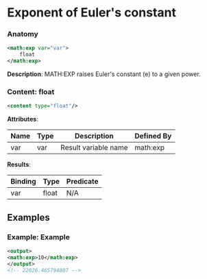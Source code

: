 # Exponent of Euler's constant

### Anatomy

```xml
<math:exp var="var">
    float
</math:exp>
```

 **Description**:
 MATH:EXP raises Euler's constant (e) to a given power.

### Content: float

```xml
<content type="float"/>
```

**Attributes**:

| Name | Type | Description | Defined By |
| ---- | ---- | ----------- | ---------- |
| var | var | Result variable name | math:exp |


**Results**:

| Binding | Type | Predicate |
| ------- | ---- | --------- |
| var | float | N/A |


## Examples

### Example: Example

```xml
<output>
<math:exp>10</math:exp>
</output>
<!-- 22026.465794807 -->
```

